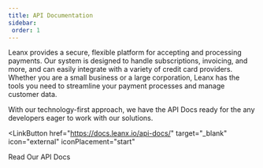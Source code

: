 ```yaml
---
title: API Documentation
sidebar: 
 order: 1
---
```


Leanx provides a secure, flexible platform for accepting and processing payments. Our system is designed to handle subscriptions, invoicing, and more, and can easily integrate with a variety of credit card providers. Whether you are a small business or a large corporation, Leanx has the tools you need to streamline your payment processes and manage customer data.

With our technology-first approach, we have the API Docs ready for the any developers eager to work with our solutions.

<LinkButton 
 href="https://docs.leanx.io/api-docs/" 
 target="_blank" 
 icon="external" 
 iconPlacement="start"
> 
 Read Our API Docs
</LinkButton>
